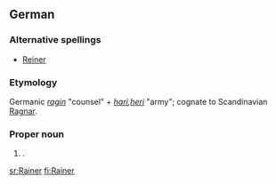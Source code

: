 ==German==

===Alternative spellings===
* [[Reiner]]

===Etymology===
Germanic ''[[ragin]]'' "counsel" + ''[[hari]],[[heri]]'' "army"; cognate to Scandinavian [[Ragnar]].

===Proper noun===
{{infl|de|proper noun}}

# {{given name|male|lang=de}}.

[[sr:Rainer]]
[[fi:Rainer]]